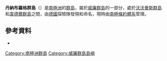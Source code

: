 {{Coord|65|3|S|64|8|W|source:GNIS|display=title}}

'''丹納布羅格群島'''（{{lang-de|Dannebrog-Inseln}}）是[[南極洲|南極洲]]的[[群島|群島]]，屬於[[威廉群島|威廉群島]]的一部分，處於[[沃沃曼斯群島|沃沃曼斯群島]]和[[韋德爾群島|韋德爾群島]]之間，由[[德國|德國]]探險隊發現和命名，現時由[[南極條約體系|南極條約體系]]管理。

==參考資料==
* {{usgs-gazetteer|id=3510}}

{{DEFAULTSORT:Dannebrog Islands}}
[[Category:南極洲群島|Category:南極洲群島]]
[[Category:威廉群島島嶼|Category:威廉群島島嶼]]


{{WilhelmArchipelago-geo-stub}}
